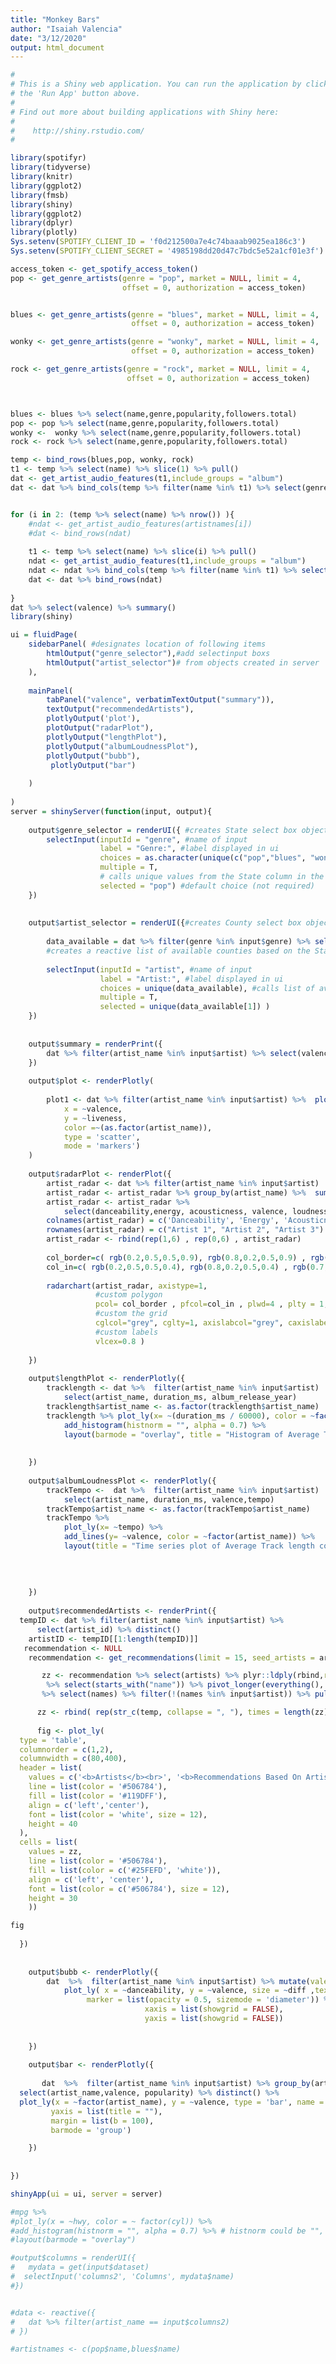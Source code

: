 ```yaml
---
title: "Monkey Bars"
author: "Isaiah Valencia"
date: "3/12/2020"
output: html_document
---
```


```r
#
# This is a Shiny web application. You can run the application by clicking
# the 'Run App' button above.
#
# Find out more about building applications with Shiny here:
#
#    http://shiny.rstudio.com/
#

library(spotifyr)
library(tidyverse)
library(knitr)
library(ggplot2)
library(fmsb)
library(shiny)
library(ggplot2)
library(dplyr)
library(plotly)
Sys.setenv(SPOTIFY_CLIENT_ID = 'f0d212500a7e4c74baaab9025ea186c3')
Sys.setenv(SPOTIFY_CLIENT_SECRET = '4985198dd20d47c7bdc5e52a1cf01e3f')

access_token <- get_spotify_access_token()
pop <- get_genre_artists(genre = "pop", market = NULL, limit = 4,
                         offset = 0, authorization = access_token)


blues <- get_genre_artists(genre = "blues", market = NULL, limit = 4,
                           offset = 0, authorization = access_token)

wonky <- get_genre_artists(genre = "wonky", market = NULL, limit = 4,
                           offset = 0, authorization = access_token)

rock <- get_genre_artists(genre = "rock", market = NULL, limit = 4,
                          offset = 0, authorization = access_token)



blues <- blues %>% select(name,genre,popularity,followers.total)
pop <- pop %>% select(name,genre,popularity,followers.total)
wonky <-  wonky %>% select(name,genre,popularity,followers.total)
rock <- rock %>% select(name,genre,popularity,followers.total)

temp <- bind_rows(blues,pop, wonky, rock)
t1 <- temp %>% select(name) %>% slice(1) %>% pull()
dat <- get_artist_audio_features(t1,include_groups = "album") 
dat <- dat %>% bind_cols(temp %>% filter(name %in% t1) %>% select(genre:followers.total) %>% uncount(nrow(dat)))


for (i in 2: (temp %>% select(name) %>% nrow()) ){
    #ndat <- get_artist_audio_features(artistnames[i])
    #dat <- bind_rows(ndat)
    
    t1 <- temp %>% select(name) %>% slice(i) %>% pull()
    ndat <- get_artist_audio_features(t1,include_groups = "album") 
    ndat <- ndat %>% bind_cols(temp %>% filter(name %in% t1) %>% select(genre:followers.total) %>% uncount(nrow(ndat)))
    dat <- dat %>% bind_rows(ndat)
    
}
dat %>% select(valence) %>% summary()
library(shiny)
```

```r
ui = fluidPage(
    sidebarPanel( #designates location of following items
        htmlOutput("genre_selector"),#add selectinput boxs
        htmlOutput("artist_selector")# from objects created in server
    ),
    
    mainPanel(
        tabPanel("valence", verbatimTextOutput("summary")),
        textOutput("recommendedArtists"),
        plotlyOutput('plot'),
        plotOutput("radarPlot"),
        plotlyOutput("lengthPlot"),
        plotlyOutput("albumLoudnessPlot"),
        plotlyOutput("bubb"),
         plotlyOutput("bar")
        
    )
    
)
server = shinyServer(function(input, output){
    
    output$genre_selector = renderUI({ #creates State select box object called in ui
        selectInput(inputId = "genre", #name of input
                    label = "Genre:", #label displayed in ui
                    choices = as.character(unique(c("pop","blues", "wonky", "rock"))),
                    multiple = T,
                    # calls unique values from the State column in the previously created table
                    selected = "pop") #default choice (not required)
    })
    
    
    output$artist_selector = renderUI({#creates County select box object called in ui
        
        data_available = dat %>% filter(genre %in% input$genre) %>% select(artist_name) %>% pull() 
        #creates a reactive list of available counties based on the State selection made
        
        selectInput(inputId = "artist", #name of input
                    label = "Artist:", #label displayed in ui
                    choices = unique(data_available), #calls list of available counties
                    multiple = T,
                    selected = unique(data_available[1]) )
    })
    
    
    output$summary = renderPrint({
        dat %>% filter(artist_name %in% input$artist) %>% select(valence) %>% summary()
    })
    
    output$plot <- renderPlotly(
        
        plot1 <- dat %>% filter(artist_name %in% input$artist) %>%  plot_ly(
            x = ~valence,
            y = ~liveness, 
            color =~(as.factor(artist_name)),
            type = 'scatter',
            mode = 'markers')
    )
    
    output$radarPlot <- renderPlot({
        artist_radar <- dat %>% filter(artist_name %in% input$artist) 
        artist_radar <- artist_radar %>% group_by(artist_name) %>%  summarize_all(funs(mean)) 
        artist_radar <- artist_radar %>% 
            select(danceability,energy, acousticness, valence, loudness) %>% mutate(loudness = loudness / -60) 
        colnames(artist_radar) = c('Danceability', 'Energy', 'Acousticness', 'Valence', 'loudness') 
        rownames(artist_radar) = c("Artist 1", "Artist 2", "Artist 3")
        artist_radar <- rbind(rep(1,6) , rep(0,6) , artist_radar)
        
        col_border=c( rgb(0.2,0.5,0.5,0.9), rgb(0.8,0.2,0.5,0.9) , rgb(0.7,0.5,0.1,0.9) )
        col_in=c( rgb(0.2,0.5,0.5,0.4), rgb(0.8,0.2,0.5,0.4) , rgb(0.7,0.5,0.1,0.4) )
        
        radarchart(artist_radar, axistype=1, 
                   #custom polygon
                   pcol= col_border , pfcol=col_in , plwd=4 , plty = 1,
                   #custom the grid
                   cglcol="grey", cglty=1, axislabcol="grey", caxislabels=seq(0,1,5), cglwd=0.8,
                   #custom labels
                   vlcex=0.8 )
        
    })
    
    output$lengthPlot <- renderPlotly({
        tracklength <- dat %>%  filter(artist_name %in% input$artist)  %>% 
            select(artist_name, duration_ms, album_release_year) 
        tracklength$artist_name <- as.factor(tracklength$artist_name)
        tracklength %>% plot_ly(x= ~(duration_ms / 60000), color = ~factor(artist_name),nbinsx = 10) %>% 
            add_histogram(histnorm = "", alpha = 0.7) %>%
            layout(barmode = "overlay", title = "Histogram of Average Track length corresponding to Artist") 
        
        
    })
    
    output$albumLoudnessPlot <- renderPlotly({
        trackTempo <-  dat %>%  filter(artist_name %in% input$artist)  %>% 
            select(artist_name, duration_ms, valence,tempo) 
        trackTempo$artist_name <- as.factor(trackTempo$artist_name)
        trackTempo %>% 
            plot_ly(x= ~tempo) %>% 
            add_lines(y= ~valence, color = ~factor(artist_name)) %>% 
            layout(title = "Time series plot of Average Track length corresponding to Artist")
        
        
        
        
    })
    
    output$recommendedArtists <- renderPrint({
  tempID <- dat %>% filter(artist_name %in% input$artist) %>% 
      select(artist_id) %>% distinct()
    artistID <- tempID[[1:length(tempID)]]
   recommendation <- NULL
    recommendation <- get_recommendations(limit = 15, seed_artists = artistID, authorization = get_spotify_access_token())

       zz <- recommendation %>% select(artists) %>% plyr::ldply(rbind,row.names = NULL) 
        %>% select(starts_with("name")) %>% pivot_longer(everything(), names_to = "x",  values_to = "names") 
       %>% select(names) %>% filter(!(names %in% input$artist)) %>% pull() %>% str_c(collapse = ", ")

      zz <- rbind( rep(str_c(temp, collapse = ", "), times = length(zz)) , zz) 
      
      fig <- plot_ly(
  type = 'table',
  columnorder = c(1,2),
  columnwidth = c(80,400),
  header = list(
    values = c('<b>Artists</b><br>', '<b>Recommendations Based On Artists</b>'),
    line = list(color = '#506784'),
    fill = list(color = '#119DFF'),
    align = c('left','center'),
    font = list(color = 'white', size = 12),
    height = 40
  ),
  cells = list(
    values = zz,
    line = list(color = '#506784'),
    fill = list(color = c('#25FEFD', 'white')),
    align = c('left', 'center'),
    font = list(color = c('#506784'), size = 12),
    height = 30
    ))

fig
    
  })
    
    
    output$bubb <- renderPlotly({
        dat  %>%  filter(artist_name %in% input$artist) %>% mutate(valence = 100*valence, danceability = 100*danceability, diff = abs(danceability - valence)/10) %>% 
            plot_ly( x = ~danceability, y = ~valence, size = ~diff ,text = ~genre, color = ~factor(artist_name), type = 'scatter', mode = 'markers',
                 marker = list(opacity = 0.5, sizemode = 'diameter')) %>% layout(title = 'valence energy diff',
                              xaxis = list(showgrid = FALSE),
                              yaxis = list(showgrid = FALSE))
        
        
    })
    
    output$bar <- renderPlotly({
      
       dat  %>%  filter(artist_name %in% input$artist) %>% group_by(artist_name) %>% mutate(valence = as.integer(mean(100*valence)) , popularity = as.integer(popularity)) %>% 
  select(artist_name,valence, popularity) %>% distinct() %>% 
  plot_ly(x = ~factor(artist_name), y = ~valence, type = 'bar', name = 'valence', marker = list(color = 'rgb(49,130,189)')) %>% add_trace(y = ~popularity, name = 'popularity', marker = list(color = 'rgb(204,204,204)')) %>% layout(xaxis = list(title = "", tickangle = -45),
         yaxis = list(title = ""),
         margin = list(b = 100),
         barmode = 'group') 

    })
   
    
})

shinyApp(ui = ui, server = server)

#mpg %>%
#plot_ly(x = ~hwy, color = ~ factor(cyl)) %>%
#add_histogram(histnorm = "", alpha = 0.7) %>% # histnorm could be "", "probability", "density" and "probability density"
#layout(barmode = "overlay")

#output$columns = renderUI({
#   mydata = get(input$dataset)
#  selectInput('columns2', 'Columns', mydata$name)
#})


#data <- reactive({
#   dat %>% filter(artist_name == input$columns2)
# })

#artistnames <- c(pop$name,blues$name) 
```

